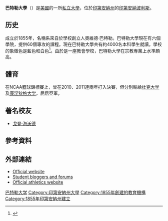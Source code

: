 {{noteTA
|G1=USStates
|1=zh-cn:巴特勒; zh-tw:巴特勒; zh-hk:畢拿;
|2=zh-cn:戈登·海沃德; zh-tw:戈登·海沃德; zh-hk:哥頓·希活;
}}
{{Infobox university
| name              = 巴特勒大学
| native_name       = Butler University
| image_name        = Butler University seal.svg
| image_size        = 200px
| image_alt         = 
| caption           = 
| latin_name        = 
| motto             = Education, Research, Service
| mottoeng          = 
| established       = 1855
| closed            = 
| type              = [[私立大学|私立]]
| affiliation       = 
| endowment         = $1.55億<ref>{{cite web|url=http://www.nacubo.org/Documents/research/2011_NCSE_Public_Tables_Endowment_Market_Values_Final_January_17_2012.pdf|title=NCSE PUblic Tables Endowment Market Values|format=PDF|date=|accessdate=2012-02-06|deadurl=yes|archiveurl=https://web.archive.org/web/20131029201322/http://www.nacubo.org/Documents/research/2011_NCSE_Public_Tables_Endowment_Market_Values_Final_January_17_2012.pdf|archivedate=2013年10月29日|df=}}</ref>
| tuition            = 50,000
| officer_in_charge = 
| chairman          = 
| chancellor        = 
| president         = James Danko
| vice-president    = 
| superintendent    = 
| provost           = Kathryn Morris
| vice_chancellor   = 
| rector            = 
| principal         = 
| dean              = 
| director          = 
| academic_staff    = 328<ref name="Butlerataglance">[http://www.butler.edu/about/campus-information/at-a-glance At a Glance] {{webarchive|url=https://web.archive.org/web/20100329185211/http://www.butler.edu/about/campus-information/at-a-glance |date=2010-03-29 }}, (Butler University), retrieved 2010-03-16</ref>
| administrative_staff  = 
| students          = 
| undergrad         = 4,034
| postgrad          = 633
| doctoral          = 
| other             = 
| city              = [[印第安納波利斯|印第安納波利斯]]
| state             = [[印第安纳州|印第安纳州]]
| province          = 
| country           = {{USA}}
| coor              = {{Coord|39|50|22|N|86|10|17|W|scale:5000|display=inline,title}}
| campus            = [[市区|市区]]: {{convert|295|acre|ha}}<ref name="Butlerataglance" />
| former_names      = North Western Christian University (1855-1877)<ref name="BUFacebookTimeline">[http://www.facebook.com/ButlerUniversityTimeline Butler University Timeline on Facebook]  (Page will expand as you scroll down)</ref>
| free_label        = 
| free              = 
| colors            = 蓝色和白色<ref name=Colors>{{cite web |url=http://www.butler.edu/cmcp/graphic-standards/color-palette/ |title=存档副本 |accessdate=2014-09-02 |deadurl=yes |archiveurl=https://web.archive.org/web/20130106142457/http://www.butler.edu/cmcp/graphic-standards/color-palette/ |archivedate=2013-01-06 }}</ref><br />{{color box|#00449E}} {{color box|#FFFFFF}}
| colours           = 
| athletics         = <!--[[National_Collegiate_Athletic_Association|NCAA]] [[Division_I_(NCAA)|Division I]] [[Big_East_Conference|Big East]], [[Pioneer_Football_League|Pioneer League]] (football)-->
| sports            = <!--19 varsity teams<ref name="Butlerataglance" />-->
| nickname          = <!--[[Butler_Bulldogs|Bulldogs]]-->
| mascot            = <!--[[Butler_Blue#Blue_III|Blue III]] "Trip"<br />Blue II (deceased)<br />Blue I (deceased)<br />Hink-->
| affiliations      = <!--do not include accreditation bodies such as WASC, NCA, etc.-->Council of Independent Colleges
| website           = [http://www.butler.edu/ www.butler.edu]
| logo              = 
| footnotes         = 

}}'''巴特勒大學'''（{{lang-en|Butler University}}）是[[美國|美國]]的一所[[私立大學|私立大學]]，位於[[印第安納州|印第安納州]]的[[印第安納波利斯|印第安納波利斯]]。

==历史==
成立於1855年，名稱系來自於學校創立人奧維德·巴特勒。巴特勒大學現在有六個學院，提供60個專攻的課程。現在巴特勒大學共有約4000名本科學生就讀。學校的象徵色是藍色和白色<ref name=Colors>{{cite web |url=http://www.butler.edu/cmcp/graphic-standards/color-palette/ |title=存档副本 |accessdate=2014-09-02 |deadurl=yes |archiveurl=https://web.archive.org/web/20130106142457/http://www.butler.edu/cmcp/graphic-standards/color-palette/ |archivedate=2013-01-06 }}</ref>。由於是一座教會學校，巴特勒大學在宗教專業上水準頗高。

==體育==
在NCAA籃球錦標賽上，曾在2010、2011連兩年打入決賽，但分別輸給[[杜克大学蓝魔队|杜克大学]]及[[康涅狄格大学哈士奇队|康涅狄格大学]]，屈居亞軍。

==著名校友==
*[[戈登·海沃德|戈登·海沃德]]

==參考資料==
{{Reflist}}

==外部連結==
{{stack begin}}
{{commons category|Butler University}}
{{stack end}}
* [http://www.butler.edu/ Official website]
* [https://web.archive.org/web/20100918162945/http://go.butler.edu/cs/ Student bloggers and forums]
* [https://web.archive.org/web/20081121000159/http://www.butlersports.collegesports.com./ Official athletics website]

[[Category:巴特勒大学|]]
[[Category:印第安納州大學|Category:印第安納州大學]]
[[Category:1855年創建的教育機構|Category:1855年創建的教育機構]]
[[Category:1855年印第安納州建立|Category:1855年印第安納州建立]]